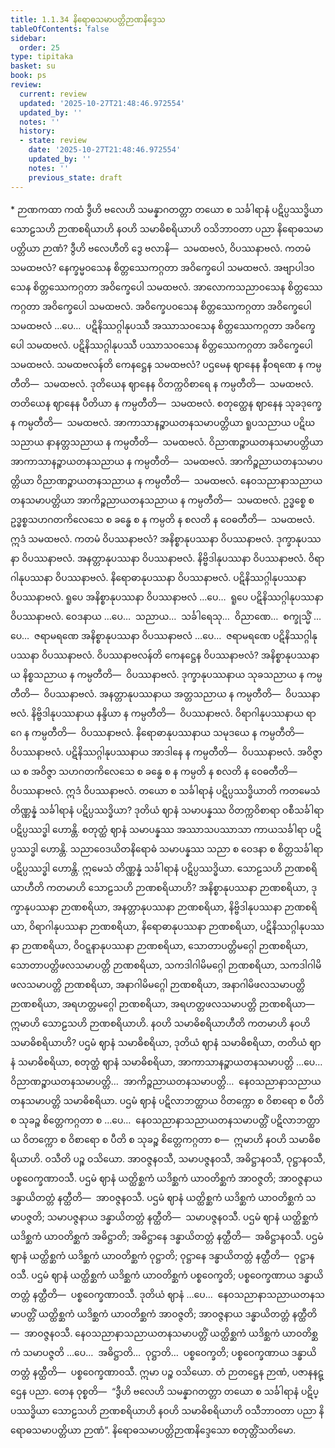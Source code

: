 ```yaml
---
title: 1.1.34 နိရောဓသမာပတ္တိဉာဏနိဒ္ဒေသ
tableOfContents: false
sidebar:
  order: 25
type: tipitaka
basket: su
book: ps
review:
  current: review
  updated: '2025-10-27T21:48:46.972554'
  updated_by: ''
  notes: ''
  history:
  - state: review
    date: '2025-10-27T21:48:46.972554'
    updated_by: ''
    notes: ''
    previous_state: draft
---
```



<ReviewStatus review={frontmatter.review} showDetails={true} />

<HypothesisAnnotation frontmatter={frontmatter} />

<DynamicBreadcrumb />

<Paragraph type="center" book="ps">
* ဉာဏကထာ
</Paragraph>


<Division number="83" book="ps" e="ch" v="26" p="94">

<Paragraph number="565" book="ps">
ကထံ ဒွီဟိ ဗလေဟိ သမန္နာဂတတ္တာ တယော စ သင်္ခါရာနံ ပဋိပ္ပဿဒ္ဓိယာ သောဠသဟိ ဉာဏစရိယာဟိ နဝဟိ သမာဓိစရိယာဟိ ဝသိဘာဝတာ ပညာ နိရောဓသမာပတ္တိယာ ဉာဏံ?
</Paragraph>

<Paragraph number="566" book="ps">
<Emphasis>ဒွီဟိ ဗလေဟီ</Emphasis>တိ ဒွေ ဗလာနိ—  သမထဗလံ, ဝိပဿနာဗလံ. ကတမံ သမထဗလံ? နေက္ခမ္မဝသေန စိတ္တဿေကဂ္ဂတာ အဝိက္ခေပေါ သမထဗလံ. အဗျာပါဒဝသေန စိတ္တဿေကဂ္ဂတာ အဝိက္ခေပေါ သမထဗလံ. အာလောကသညာဝသေန စိတ္တဿေကဂ္ဂတာ အဝိက္ခေပေါ သမထဗလံ. အဝိက္ခေပဝသေန စိတ္တဿေကဂ္ဂတာ အဝိက္ခေပေါ သမထဗလံ …ပေ…  ပဋိနိဿဂ္ဂါနုပဿီ အဿာသဝသေန စိတ္တဿေကဂ္ဂတာ အဝိက္ခေပေါ သမထဗလံ. ပဋိနိဿဂ္ဂါနုပဿီ ပဿာသဝသေန စိတ္တဿေကဂ္ဂတာ အဝိက္ခေပေါ သမထဗလံ.
</Paragraph>

<Paragraph number="567" book="ps">
<Emphasis>သမထဗလန်</Emphasis>တိ ကေနဋ္ဌေန သမထဗလံ? ပဌမေန ဈာနေန နီဝရဏေ န ကမ္ပတီတိ—  သမထဗလံ. ဒုတိယေန ဈာနေန ဝိတက္ကဝိစာရေ န ကမ္ပတီတိ—  သမထဗလံ. တတိယေန ဈာနေန ပီတိယာ န ကမ္ပတီတိ—  သမထဗလံ. စတုတ္ထေန ဈာနေန သုခဒုက္ခေ န ကမ္ပတီတိ—  သမထဗလံ. အာကာသာနဉ္စာယတနသမာပတ္တိယာ ရူပသညာယ ပဋိဃသညာယ နာနတ္တသညာယ န ကမ္ပတီတိ—  သမထဗလံ. ဝိညာဏဉ္စာယတနသမာပတ္တိယာ အာကာသာနဉ္စာယတနသညာယ န ကမ္ပတီတိ—  သမထဗလံ. အာကိဉ္စညာယတနသမာပတ္တိယာ ဝိညာဏဉ္စာယတနသညာယ န ကမ္ပတီတိ—  သမထဗလံ. နေဝသညာနာသညာယတနသမာပတ္တိယာ အာကိဉ္စညာယတနသညာယ န ကမ္ပတီတိ—  သမထဗလံ. ဥဒ္ဓစ္စေ စ ဥဒ္ဓစ္စသဟဂတကိလေသေ စ ခန္ဓေ စ န ကမ္ပတိ န စလတိ န ဝေဓတီတိ—  သမထဗလံ. ဣဒံ သမထဗလံ.
</Paragraph>

<Paragraph number="568" book="ps">
ကတမံ ဝိပဿနာဗလံ? အနိစ္စာနုပဿနာ ဝိပဿနာဗလံ. ဒုက္ခာနုပဿနာ ဝိပဿနာဗလံ. အနတ္တာနုပဿနာ ဝိပဿနာဗလံ. နိဗ္ဗိဒါနုပဿနာ ဝိပဿနာဗလံ. ဝိရာဂါနုပဿနာ ဝိပဿနာဗလံ. နိရောဓာနုပဿနာ ဝိပဿနာဗလံ. ပဋိနိဿဂ္ဂါနုပဿနာ ဝိပဿနာဗလံ. ရူပေ အနိစ္စာနုပဿနာ ဝိပဿနာဗလံ …ပေ…  ရူပေ ပဋိနိဿဂ္ဂါနုပဿနာ ဝိပဿနာဗလံ. ဝေဒနာယ …ပေ…  သညာယ…  သင်္ခါရေသု…  ဝိညာဏေ…  စက္ခုသ္မိံ …ပေ…  ဇရာမရဏေ အနိစ္စာနုပဿနာ ဝိပဿနာဗလံ …ပေ…  ဇရာမရဏေ ပဋိနိဿဂ္ဂါနုပဿနာ ဝိပဿနာဗလံ.
</Paragraph>

<Paragraph number="569" book="ps">
<Emphasis>ဝိပဿနာဗလန်</Emphasis>တိ ကေနဋ္ဌေန ဝိပဿနာဗလံ? အနိစ္စာနုပဿနာယ နိစ္စသညာယ န ကမ္ပတီတိ—  ဝိပဿနာဗလံ. ဒုက္ခာနုပဿနာယ သုခသညာယ န ကမ္ပတီတိ—  ဝိပဿနာဗလံ. အနတ္တာနုပဿနာယ အတ္တသညာယ န ကမ္ပတီတိ—  ဝိပဿနာဗလံ. နိဗ္ဗိဒါနုပဿနာယ နန္ဒိယာ န ကမ္ပတီတိ—  ဝိပဿနာဗလံ. ဝိရာဂါနုပဿနာယ ရာဂေ န ကမ္ပတီတိ—  ဝိပဿနာဗလံ. နိရောဓာနုပဿနာယ သမုဒယေ န ကမ္ပတီတိ—  ဝိပဿနာဗလံ. ပဋိနိဿဂ္ဂါနုပဿနာယ အာဒါနေ န ကမ္ပတီတိ—  ဝိပဿနာဗလံ. အဝိဇ္ဇာယ စ အဝိဇ္ဇာ သဟဂတကိလေသေ စ ခန္ဓေ စ န ကမ္ပတိ န စလတိ န ဝေဓတီတိ—  ဝိပဿနာဗလံ. ဣဒံ ဝိပဿနာဗလံ.
</Paragraph>

<Paragraph number="570" book="ps">
<Emphasis>တယော စ သင်္ခါရာနံ ပဋိပ္ပဿဒ္ဓိယာ</Emphasis>တိ ကတမေသံ တိဏ္ဏန္နံ သင်္ခါရာနံ ပဋိပ္ပဿဒ္ဓိယာ? ဒုတိယံ ဈာနံ သမာပန္နဿ ဝိတက္ကဝိစာရာ ဝစီသင်္ခါရာ ပဋိပ္ပဿဒ္ဓါ ဟောန္တိ. စတုတ္ထံ ဈာနံ သမာပန္နဿ အဿာသပဿာသာ ကာယသင်္ခါရာ ပဋိပ္ပဿဒ္ဓါ ဟောန္တိ. သညာဝေဒယိတနိရောဓံ သမာပန္နဿ သညာ စ ဝေဒနာ စ စိတ္တသင်္ခါရာ ပဋိပ္ပဿဒ္ဓါ ဟောန္တိ. ဣမေသံ တိဏ္ဏန္နံ သင်္ခါရာနံ ပဋိပ္ပဿဒ္ဓိယာ.
</Paragraph>

</Division>
<Division number="84" book="ps" e="ch" v="26" p="96">

<Paragraph number="571" book="ps">
<Emphasis>သောဠသဟိ ဉာဏစရိယာဟီ</Emphasis>တိ ကတမာဟိ သောဠသဟိ ဉာဏစရိယာဟိ? အနိစ္စာနုပဿနာ ဉာဏစရိယာ, ဒုက္ခာနုပဿနာ ဉာဏစရိယာ, အနတ္တာနုပဿနာ ဉာဏစရိယာ, နိဗ္ဗိဒါနုပဿနာ ဉာဏစရိယာ, ဝိရာဂါနုပဿနာ ဉာဏစရိယာ, နိရောဓာနုပဿနာ ဉာဏစရိယာ, ပဋိနိဿဂ္ဂါနုပဿနာ ဉာဏစရိယာ, ဝိဝဋ္ဋနာနုပဿနာ ဉာဏစရိယာ, သောတာပတ္တိမဂ္ဂေါ ဉာဏစရိယာ, သောတာပတ္တိဖလသမာပတ္တိ ဉာဏစရိယာ, သကဒါဂါမိမဂ္ဂေါ ဉာဏစရိယာ, သကဒါဂါမိဖလသမာပတ္တိ ဉာဏစရိယာ, အနာဂါမိမဂ္ဂေါ ဉာဏစရိယာ, အနာဂါမိဖလသမာပတ္တိ ဉာဏစရိယာ, အရဟတ္တမဂ္ဂေါ ဉာဏစရိယာ, အရဟတ္တဖလသမာပတ္တိ ဉာဏစရိယာ—  ဣမာဟိ သောဠသဟိ ဉာဏစရိယာဟိ.
</Paragraph>

</Division>
<Division number="85" book="ps" e="ch" v="26" p="96">

<Paragraph number="572" book="ps">
<Emphasis>နဝဟိ သမာဓိစရိယာဟီ</Emphasis>တိ ကတမာဟိ နဝဟိ သမာဓိစရိယာဟိ? ပဌမံ ဈာနံ သမာဓိစရိယာ, ဒုတိယံ ဈာနံ သမာဓိစရိယာ, တတိယံ ဈာနံ သမာဓိစရိယာ, စတုတ္ထံ ဈာနံ သမာဓိစရိယာ, အာကာသာနဉ္စာယတနသမာပတ္တိ …ပေ…  ဝိညာဏဉ္စာယတနသမာပတ္တိ…  အာကိဉ္စညာယတနသမာပတ္တိ…  နေဝသညာနာသညာယတနသမာပတ္တိ သမာဓိစရိယာ. ပဌမံ ဈာနံ ပဋိလာဘတ္ထာယ ဝိတက္ကော စ ဝိစာရော စ ပီတိ စ သုခဉ္စ စိတ္တေကဂ္ဂတာ စ …ပေ…  နေဝသညာနာသညာယတနသမာပတ္တိံ ပဋိလာဘတ္ထာယ ဝိတက္ကော စ ဝိစာရော စ ပီတိ စ သုခဉ္စ စိတ္တေကဂ္ဂတာ စ—  ဣမာဟိ နဝဟိ သမာဓိစရိယာဟိ.
</Paragraph>

<Paragraph number="573" book="ps">
<Emphasis>ဝသီ</Emphasis>တိ ပဉ္စ ဝသိယော. အာဝဇ္ဇနဝသီ, သမာပဇ္ဇနဝသီ, အဓိဋ္ဌာနဝသီ, ဝုဋ္ဌာနဝသီ, ပစ္စဝေက္ခဏာဝသီ. ပဌမံ ဈာနံ ယတ္ထိစ္ဆကံ ယဒိစ္ဆကံ ယာဝတိစ္ဆကံ အာဝဇ္ဇတိ; အာဝဇ္ဇနာယ ဒန္ဓာယိတတ္တံ နတ္ထီတိ—  အာဝဇ္ဇနဝသီ. ပဌမံ ဈာနံ ယတ္ထိစ္ဆကံ ယဒိစ္ဆကံ ယာဝတိစ္ဆကံ သမာပဇ္ဇတိ; သမာပဇ္ဇနာယ ဒန္ဓာယိတတ္တံ နတ္ထီတိ—  သမာပဇ္ဇနဝသီ. ပဌမံ ဈာနံ ယတ္ထိစ္ဆကံ ယဒိစ္ဆကံ ယာဝတိစ္ဆကံ အဓိဋ္ဌာတိ; အဓိဋ္ဌာနေ ဒန္ဓာယိတတ္တံ နတ္ထီတိ—  အဓိဋ္ဌာနဝသီ. ပဌမံ ဈာနံ ယတ္ထိစ္ဆကံ ယဒိစ္ဆကံ ယာဝတိစ္ဆကံ ဝုဋ္ဌာတိ; ဝုဋ္ဌာနေ ဒန္ဓာယိတတ္တံ နတ္ထီတိ—  ဝုဋ္ဌာနဝသီ. ပဌမံ ဈာနံ ယတ္ထိစ္ဆကံ ယဒိစ္ဆကံ ယာဝတိစ္ဆကံ ပစ္စဝေက္ခတိ; ပစ္စဝေက္ခဏာယ ဒန္ဓာယိတတ္တံ နတ္ထီတိ—  ပစ္စဝေက္ခဏာဝသီ.
</Paragraph>

<Paragraph number="574" book="ps">
ဒုတိယံ ဈာနံ …ပေ…  နေဝသညာနာသညာယတနသမာပတ္တိံ ယတ္ထိစ္ဆကံ ယဒိစ္ဆကံ ယာဝတိစ္ဆကံ အာဝဇ္ဇတိ; အာဝဇ္ဇနာယ ဒန္ဓာယိတတ္တံ နတ္ထီတိ—  အာဝဇ္ဇနဝသီ. နေဝသညာနာသညာယတနသမာပတ္တိံ ယတ္ထိစ္ဆကံ ယဒိစ္ဆကံ ယာဝတိစ္ဆကံ သမာပဇ္ဇတိ …ပေ…  အဓိဋ္ဌာတိ…  ဝုဋ္ဌာတိ…  ပစ္စဝေက္ခတိ; ပစ္စဝေက္ခဏာယ ဒန္ဓာယိတတ္တံ နတ္ထီတိ—  ပစ္စဝေက္ခဏာဝသီ. ဣမာ ပဉ္စ ဝသိယော. တံ ဉာတဋ္ဌေန ဉာဏံ, ပဇာနနဋ္ဌေန ပညာ. တေန ဝုစ္စတိ—  “ဒွီဟိ ဗလေဟိ သမန္နာဂတတ္တာ တယော စ သင်္ခါရာနံ ပဋိပ္ပဿဒ္ဓိယာ သောဠသဟိ ဉာဏစရိယာဟိ နဝဟိ သမာဓိစရိယာဟိ ဝသီဘာဝတာ ပညာ နိရောဓသမာပတ္တိယာ ဉာဏံ”.

</Paragraph>
</Division>

<Paragraph number="575" type="center" book="ps">
နိရောဓသမာပတ္တိဉာဏနိဒ္ဒေသော စတုတ္တိံသတိမော.
</Paragraph>